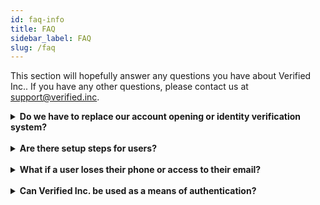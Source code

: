 ```yaml
---
id: faq-info
title: FAQ
sidebar_label: FAQ
slug: /faq
---
```



This section will hopefully answer any questions you have about Verified Inc.. If you have any other questions, please contact us at support@verified.inc.

<details>
  <summary>
    <b>Do we have to replace our account opening or identity verification system?</b>
  </summary>
  <br />
  <p>
    <b>No.</b> Verified Inc. can sit on top of your existing account onboarding
    system, allowing you to continue to use any KYC or identity verification
    provider you like.
  </p>
</details>
<br />
<details>
  <summary>
    <b>Are there setup steps for users?</b>
  </summary>
  <br />
  <p>
    <b>No, for users everything works automatically, behind the scenes.</b> When
    you set up Verified Inc. you opt to create credentials for existing or new users -
    either way it is a button click for the user. With that button click they
    will have all the convenience of instant onboarding Verified Inc. provides without
    having to do anything further. Additionally your business stands to gain the
    long term benefit of increased revenue every time the user leverages their
    credentials from you.
  </p>
</details>
<br />
<details>
  <summary>
    <b>What if a user loses their phone or access to their email?</b>
  </summary>
  <br />
  <p>
    <b>Not a problem.</b> The user's credentials are securely stored in the
    cloud and can be retrieved via email or phone verification on any device
    upon authentication in any browser to our wallet.
  </p>
</details>
<br />

<details>
  <summary>
    <b>Can Verified Inc. be used as a means of authentication?</b>
  </summary>
  <br />
  <p>
    <b>Yes.</b> Verified Inc. can sit on top of your existing account authorization
    system, facilitating a gradual transition away from passwords. You don’t
    have to eliminate them right away, or ever if you prefer.
  </p>
  <p>
    We recommend first using Verified Inc. as a second step in the authentication
    process, on top of your existing account system. Then, you can gradually
    replace that system entirely to fully eliminate passwords and remove the
    weak link.
  </p>
  <p>
    Even though this use case is viable, please reach out for more detailed
    information as we are no longer publicly promoting this use case.
  </p>
</details>

